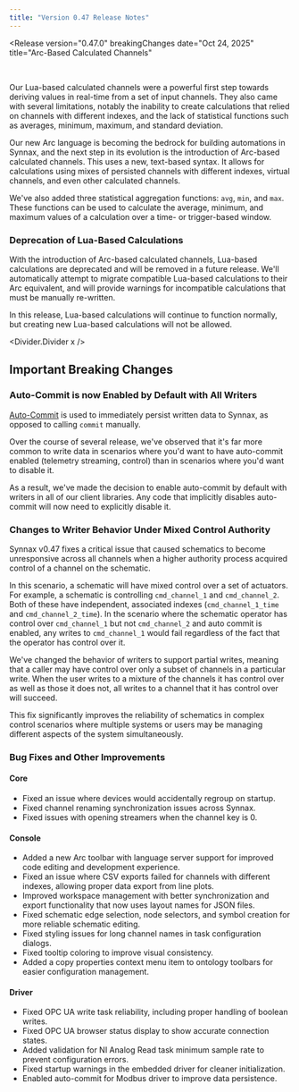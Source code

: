 ```yaml
---
title: "Version 0.47 Release Notes"
---
```



<Release
    version="0.47.0"
    breakingChanges
    date="Oct 24, 2025"
    title="Arc-Based Calculated Channels"
>

<Diagram preview style="height: 425px; padding: 0rem 9rem">
  <Image client:only="react" id="releases/0-47-0/thumbnail" themed={false} />
</Diagram>

Our Lua-based calculated channels were a powerful first step towards deriving values in
real-time from a set of input channels. They also came with several limitations, notably
the inability to create calculations that relied on channels with different indexes, and
the lack of statistical functions such as averages, minimum, maximum, and standard
deviation.

Our new Arc language is becoming the bedrock for building automations in Synnax, and the
next step in its evolution is the introduction of Arc-based calculated channels. This
uses a new, text-based syntax. It allows for calculations using mixes of persisted
channels with different indexes, virtual channels, and even other calculated channels.

We've also added three statistical aggregation functions: `avg`, `min`, and `max`. These
functions can be used to calculate the average, minimum, and maximum values of a
calculation over a time- or trigger-based window.

### Deprecation of Lua-Based Calculations

With the introduction of Arc-based calculated channels, Lua-based calculations are
deprecated and will be removed in a future release. We'll automatically attempt to
migrate compatible Lua-based calculations to their Arc equivalent, and will provide
warnings for incompatible calculations that must be manually re-written.

In this release, Lua-based calculations will continue to function normally, but creating
new Lua-based calculations will not be allowed.

<Divider.Divider x />

## Important Breaking Changes

### Auto-Commit is now Enabled by Default with All Writers

[Auto-Commit](/reference/concepts/writes#auto-commit) is used to immediately persist
written data to Synnax, as opposed to calling `commit` manually.

Over the course of several release, we've observed that it's far more common to write
data in scenarios where you'd want to have auto-commit enabled (telemetry streaming,
control) than in scenarios where you'd want to disable it.

As a result, we've made the decision to enable auto-commit by default with writers in
all of our client libraries. Any code that implicitly disables auto-commit will now need
to explicitly disable it.

### Changes to Writer Behavior Under Mixed Control Authority

Synnax v0.47 fixes a critical issue that caused schematics to become unresponsive across
all channels when a higher authority process acquired control of a channel on the
schematic.

In this scenario, a schematic will have mixed control over a set of actuators. For
example, a schematic is controlling `cmd_channel_1` and `cmd_channel_2`. Both of these
have independent, associated indexes (`cmd_channel_1_time` and `cmd_channel_2_time`). In
the scenario where the schematic operator has control over `cmd_channel_1` but not
`cmd_channel_2` and auto commit is enabled, any writes to `cmd_channel_1` would fail
regardless of the fact that the operator has control over it.

We've changed the behavior of writers to support partial writes, meaning that a caller
may have control over only a subset of channels in a particular write. When the user
writes to a mixture of the channels it has control over as well as those it does not,
all writes to a channel that it has control over will succeed.

This fix significantly improves the reliability of schematics in complex control
scenarios where multiple systems or users may be managing different aspects of the
system simultaneously.

### Bug Fixes and Other Improvements

#### Core

- Fixed an issue where devices would accidentally regroup on startup.
- Fixed channel renaming synchronization issues across Synnax.
- Fixed issues with opening streamers when the channel key is 0.

#### Console

- Added a new Arc toolbar with language server support for improved code editing and
  development experience.
- Fixed an issue where CSV exports failed for channels with different indexes, allowing
  proper data export from line plots.
- Improved workspace management with better synchronization and export functionality
  that now uses layout names for JSON files.
- Fixed schematic edge selection, node selectors, and symbol creation for more reliable
  schematic editing.
- Fixed styling issues for long channel names in task configuration dialogs.
- Fixed tooltip coloring to improve visual consistency.
- Added a copy properties context menu item to ontology toolbars for easier
  configuration management.

#### Driver

- Fixed OPC UA write task reliability, including proper handling of boolean writes.
- Fixed OPC UA browser status display to show accurate connection states.
- Added validation for NI Analog Read task minimum sample rate to prevent configuration
  errors.
- Fixed startup warnings in the embedded driver for cleaner initialization.
- Enabled auto-commit for Modbus driver to improve data persistence.

</Release>
